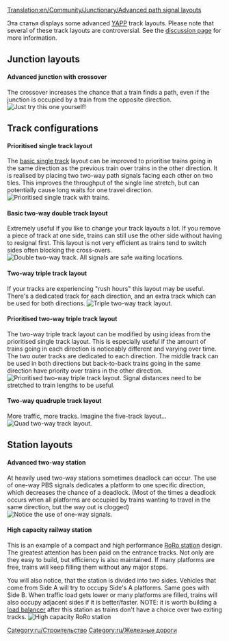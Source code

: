 [[Translation:en/Community/Junctionary/Advanced path signal layouts]]
{{ru/Перевод|Advanced path signal layouts|0}}

Эта статья displays some advanced [[en/Archive/Manual/Yet Another PBS Patch|YAPP]] track layouts. Please note that several of these track layouts are controversial. See the [[en/Advanced path signal layouts|discussion page]] for more information.

== Junction layouts ==
====Advanced junction with crossover====
The crossover increases the chance that a train finds a path, even if the junction is occupied by a train from the opposite direction.
[[File:en/Yapp advancedjunction.png|frame|center|Just try this one yourself!]]

== Track configurations ==
====Prioritised single track layout====
The [[en/Archive/Manual/Yet Another PBS Patch#basic-single-track|basic single track]] layout can be improved to prioritise trains going in the same direction as the previous train over trains in the other direction. It is realised by placing two two-way path signals facing each other on two tiles. This improves the throughput of the single line stretch, but can potentially cause long waits for one travel direction.
[[File:en/Yapp adv single track.png|frame|center|Prioritised single track with trains.]]

====Basic two-way double track layout====
Extremely useful if you like to change your track layouts a lot. If you remove a piece of track at one side, trains can still use the other side without having to resignal first. This layout is not very efficient as trains tend to switch sides often blocking the cross-overs.
[[File:en/Yapp dualtrack.png|frame|center|Double two-way track. All signals are safe waiting locations.]]

====Two-way triple track layout====
If your tracks are experiencing "rush hours" this layout may be useful. There's a dedicated track for each direction, and an extra track which can be used for both directions.
[[File:en/Pbs 3track.png|frame|center|Triple two-way track layout.]]

====Prioritised two-way triple track layout====
The two-way triple track layout can be modified by using ideas from the prioritised single track layout. This is especially useful if the amount of trains going in each direction is noticeably different and varying over time. The two outer tracks are dedicated to each direction. The middle track can be used in both directions but back-to-back trains going in the same direction have priority over trains in the other direction.
[[File:en/Yapp triple track.png|frame|center|Prioritised two-way triple track layout. Signal distances need to be stretched to train lengths to be useful.]]

====Two-way quadruple track layout====
More traffic, more tracks. Imagine the five-track layout...
[[File:en/Yapp quadtrack.png|frame|center|Quad two-way track layout.]]

== Station layouts ==
====Advanced two-way station====
At heavily used two-way stations sometimes deadlock can occur. The use of one-way PBS signals dedicates a platform to one specific direction, which decreases the chance of a deadlock. (Most of the times a deadlock occurs when all platforms are occupied by trains wanting to travel in the same direction, but the way out is clogged)
[[File:en/Yapp advancedstation.png|frame|center|Notice the use of one-way signals.]]

====High capacity railway station====
This is an example of a compact and high performance [[en/Manual/Railway station#ro-ro|RoRo station]] design. The greatest attention has been paid on the entrance tracks. Not only are they easy to build, but efficiency is also maintained. If many platforms are free, trains will keep filling them without any major stops.

You will also notice, that the station is divided into two sides. Vehicles that come from Side A will try to occupy Side's A platforms. Same goes with Side B. When traffic load gets lower or many platforms are filled, trains will also occupy adjacent sides if it is better/faster. NOTE: it is worth building a [http://wiki.openttdcoop.org/Balancing load balancer] after this station as trains don't have a choice over two exiting tracks.
[[File:en/Roro pbs4.png|frame|center|High capacity RoRo station]]
{{en/Feature|0.7}}
[[Category:ru/Строительство]]
[[Category:ru/Железные дороги]]